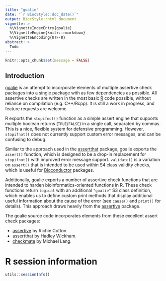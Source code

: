 ```yaml
---
title: "goalie"
date: "`r BiocStyle::doc_date()`"
output: BiocStyle::html_document
vignette: >
  %\VignetteIndexEntry{goalie}
  %\VignetteEngine{knitr::rmarkdown}
  %\VignetteEncoding{UTF-8}
abstract: >
  Todo
---
```


```r
knitr::opts_chunk$set(message = FALSE)
```

## Introduction

[goalie][] is an attempt to incorporate elements of multiple assertive check packages into a single package with as few dependencies as possible. All assertive checks are written in the most basic [R][] code possible, without reliance on compilation (e.g. C++/Rcpp). It is still a work in progress, and feature requests are welcome.

R exports the `stopifnot()` function as a simple assert engine that supports multiple boolean returns (`TRUE`/`FALSE`) in a single call, separated by commas. This is a nice, flexible system for defensive programming. However, `stopifnot()` does not currently support custom error messages, and can be confusing to debug.

Similar to the approach used in the [assertthat][] package, goalie exports the `assert()` function, which is designed to be a drop-in replacement for `stopifnot()` with improved error message support. `validate()` is a variation on `assert()` that is intended to be used within S4 class validity checks, which is useful for [Bioconductor][] packages.

Additionally, goalie exports a number of assertive check functions that are intended to harden bioinformatics-oriented functions in R. These check functions return `logical` with an additional `"goalie"` S3 class definition, which enables us to define custom print methods that display additional useful information about the cause of the error (see `cause()` and `print()` for details). This approach draws heavily from the [assertive][] package.

The goalie source code incorporates elements from these excellent assert check packages:

- [assertive][] by Richie Cotton.
- [assertthat][] by Hadley Wickham.
- [checkmate][] by Michael Lang.

# R session information

```r
utils::sessionInfo()
```

[assertive]: https://cran.r-project.org/package=assertive
[assertthat]: https://cran.r-project.org/package=assertthat
[BiocManager]: https://cran.r-project.org/package=BiocManager
[bioconda]: https://bioconda.github.io/
[Bioconductor]: https://bioconductor.org/
[checkmate]: https://cran.r-project.org/package=checkmate
[conda]: https://conda.io/
[goalie]: https://goalie.acidgenomics.com/
[R]: https://www.r-project.org/
